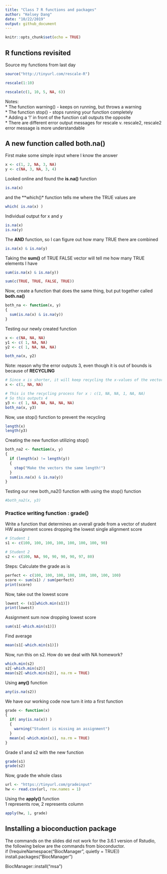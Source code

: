 ```yaml
---
title: "Class 7 R functions and packages"
author: "Kelsey Dang"
date: "10/22/2019"
output: github_document
---
```


```r
knitr::opts_chunk$set(echo = TRUE)
```

## R functions revisited

Source my functions from last day

```r
source("http://tinyurl.com/rescale-R")
```

```r
rescale(1:10)
```
```r
rescale(c(1, 10, 5, NA, 6))
```

Notes:  
* The function warning() - keeps on running, but throws a warning  
* The function stop() - stops running your function completely  
* Adding a '!' in front of the function call outputs the opposite  
* There are different error output messages for rescale v. rescale2, rescale2 error message is more understandable  

## A new function called **both.na()**

First make some simple input where I know the answer
```r
x <- c(1, 2, NA, 3, NA)
y <- c(NA, 3, NA, 3, 4)
```

Looked online and found the **is.na()** function
```r
is.na(x)
```

and the **which()* function tells me where the TRUE values are
```r
which( is.na(x) )
```

Individual output for x and y
```r
is.na(x)
is.na(y)
```

The **AND** function, so I can figure out how many TRUE there are combined
```r
is.na(x) & is.na(y)
```

Taking the **sum()** of TRUE FALSE vector will tell me how many TRUE elements I have
```r
sum(is.na(x) & is.na(y))
```

```r
sum(c(TRUE, TRUE, FALSE, TRUE))
```

Now, create a function that does the same thing, but put together called **both.na()**  
```r
both_na <- function(x, y)
{
  sum(is.na(x) & is.na(y))
}
```

Testing our newly created function
```r
x <- c(NA, NA, NA)
y1 <- c( 1, NA, NA)
y2 <- c( 1, NA, NA, NA)
```

```r
both_na(x, y2)
```
Note: reason why the error outputs 3, even though it is out of bounds is because of **RECYCLING**  

```r
# Since x is shorter, it will keep recycling the x-values of the vector until it reaches all of the length of vector y
x <- c(1, NA, NA)

# This is the recycling process for x : c(1, NA, NA, 1, NA, NA)
# So this outputs 4
y3 <- c( 1, NA, NA, NA, NA, NA)
both_na(x, y3)
```

Now, use stop() function to prevent the recycling
```r
length(x)
length(y3)
```

Creating the new function utilizing stop()
```r
both_na2 <- function(x, y)
{
  if (length(x) != length(y))
  {
    stop("Make the vectors the same length!")
  }
  sum(is.na(x) & is.na(y))
}
```

Testing our new both_na2() function with using the stop() function
```r
#both_na2(x, y3)
```

### Practice writing function : grade()
Write a function that determines an overall grade from a vector of student HW assignment scores dropping the lowest single alignment score

```r
# Student 1
s1 <- c(100, 100, 100, 100, 100, 100, 100, 90)

# Student 2
s2 <- c(100, NA, 90, 90, 90, 90, 97, 80)
```

Steps:
Calculate the grade as is
```r
perfect <- c(100, 100, 100, 100, 100, 100, 100, 100)
score <- sum(s1) / sum(perfect)
print(score)
```

Now, take out the lowest score
```r
lowest <- (s1[which.min(s1)])
print(lowest)
```

Assignment sum now dropping lowest score
```r
sum(s1[-which.min(s1)])
```

Find average
```r
mean(s1[-which.min(s1)])
```

Now, run this on s2. How do we deal with NA homework?
```r
which.min(s2)
s2[-which.min(s2)]
mean(s2[-which.min(s2)], na.rm = TRUE)
```

Using **any()** function
```r
any(is.na(s2))
```

We have our working code now turn it into a first function
```r
grade <- function(x)
{
  if( any(is.na(x)) )
  {
    warning("Student is missing an assignment")
  }
  mean(x[-which.min(x)], na.rm = TRUE)
}
```

Grade s1 and s2 with the new function
```r
grade(s1)
grade(s2)
```

Now, grade the whole class
```r
url <- "https://tinyurl.com/gradeinput"
hw <- read.csv(url, row.names = 1)
```

Using the **apply()** function  
1 represents row, 2 represents column
```r
apply(hw, 1, grade)
```

## Installing a bioconduction package

The commands on the slides did not work for the 3.6.1 version of Rstudio, the following below are the commands from bioconductor.  
if (!requireNamespace("BiocManager", quietly = TRUE))
    install.packages("BiocManager")

BiocManager::install("msa")  










